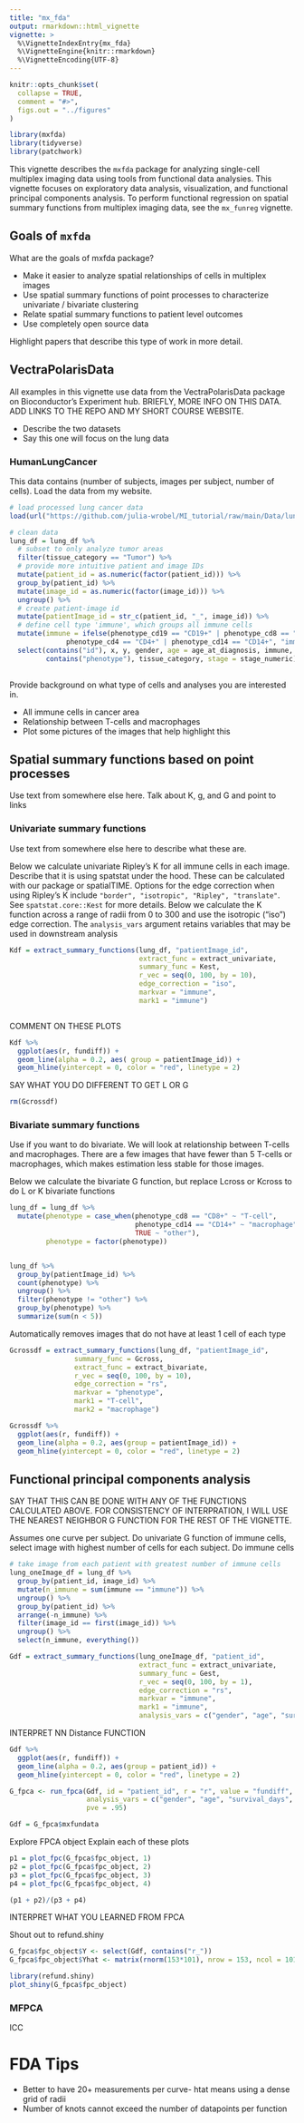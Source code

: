 ```yaml
---
title: "mx_fda"
output: rmarkdown::html_vignette
vignette: >
  %\VignetteIndexEntry{mx_fda}
  %\VignetteEngine{knitr::rmarkdown}
  %\VignetteEncoding{UTF-8}
---
```


```r
knitr::opts_chunk$set(
  collapse = TRUE,
  comment = "#>",
  figs.out = "../figures"
)
```

```r
library(mxfda)
library(tidyverse)
library(patchwork)
```


This vignette describes the `mxfda` package for analyzing single-cell multiplex imaging data using tools from functional data analysies. This vignette focuses on exploratory data analysis, visualization, and functional principal components analysis. To perform functional regression on spatial summary functions from multiplex imaging data, see the `mx_funreg` vignette.


## Goals of `mxfda`

What are the goals of mxfda package?

* Make it easier to analyze spatial relationships of cells in multiplex images
* Use spatial summary functions of point processes to characterize univariate / bivariate clustering
* Relate spatial summary functions to patient level outcomes
* Use completely open source data

Highlight papers that describe this type of work in more detail.


## VectraPolarisData 

All examples in this vignette use data from the VectraPolarisData package on Bioconductor's Experiment hub.  BRIEFLY, MORE INFO ON THIS DATA. ADD LINKS TO THE REPO AND MY SHORT COURSE WEBSITE.

* Describe the two datasets
* Say this one will focus on the lung data

### HumanLungCancer

This data contains (number of subjects, images per subject, number of cells). Load the data from my website.

```r
# load processed lung cancer data
load(url("https://github.com/julia-wrobel/MI_tutorial/raw/main/Data/lung.RDA"))

# clean data
lung_df = lung_df %>%
  # subset to only analyze tumor areas
  filter(tissue_category == "Tumor") %>%
  # provide more intuitive patient and image IDs
  mutate(patient_id = as.numeric(factor(patient_id))) %>%
  group_by(patient_id) %>%
  mutate(image_id = as.numeric(factor(image_id))) %>%
  ungroup() %>%
  # create patient-image id
  mutate(patientImage_id = str_c(patient_id, "_", image_id)) %>%
  # define cell type 'immune', which groups all immune cells
  mutate(immune = ifelse(phenotype_cd19 == "CD19+" | phenotype_cd8 == "CD8+" |
              phenotype_cd4 == "CD4+" | phenotype_cd14 == "CD14+", "immune", "other")) %>%
  select(contains("id"), x, y, gender, age = age_at_diagnosis, immune, survival_days, survival_status,
         contains("phenotype"), tissue_category, stage = stage_numeric)
         
```

Provide background on what type of cells and analyses you are interested in.

* All immune cells in cancer area
* Relationship between T-cells and macrophages
* Plot some pictures of the images that help highlight this


## Spatial summary functions based on point processes

Use text from somewhere else here. Talk about K, g, and G and point to links

### Univariate summary functions

Use text from somewhere else here to describe what these are.


Below we calculate univariate Ripley's K for all immune cells in each image. Describe that it is using spatstat under the hood. These can be calculated with our package or spatialTIME. Options for the edge correction when using Ripley's K include `"border", "isotropic", "Ripley", "translate"`.  See `spatstat.core::Kest` for more details. Below we calculate the K function across a range of radii from 0 to 300 and use the isotropic ("iso") edge correction.  The `analysis_vars` argument retains variables that may be used in downstream analysis



```r
Kdf = extract_summary_functions(lung_df, "patientImage_id",
                                extract_func = extract_univariate,
                                summary_func = Kest,
                                r_vec = seq(0, 100, by = 10),
                                edge_correction = "iso",
                                markvar = "immune",
                                mark1 = "immune")



```

COMMENT ON THESE PLOTS

```r
Kdf %>%
  ggplot(aes(r, fundiff)) +
  geom_line(alpha = 0.2, aes( group = patientImage_id)) +
  geom_hline(yintercept = 0, color = "red", linetype = 2)
```


SAY WHAT YOU DO DIFFERENT TO GET L OR G



```r
rm(Gcrossdf)
```

### Bivariate summary functions

Use if you want to do bivariate. We will look at relationship between T-cells and macrophages. There are a few images that have fewer than 5 T-cells or macrophages, which makes estimation less stable for those images.

Below we calculate the bivariate G function, but replace Lcross or Kcross to do L or K bivariate functions


```r
lung_df = lung_df %>%
  mutate(phenotype = case_when(phenotype_cd8 == "CD8+" ~ "T-cell",
                               phenotype_cd14 == "CD14+" ~ "macrophage",
                               TRUE ~ "other"),
         phenotype = factor(phenotype)) 


lung_df %>%
  group_by(patientImage_id) %>%
  count(phenotype) %>%
  ungroup() %>%
  filter(phenotype != "other") %>%
  group_by(phenotype) %>%
  summarize(sum(n < 5))
```


Automatically removes images that do not have at least 1 cell of each type

```r
Gcrossdf = extract_summary_functions(lung_df, "patientImage_id",
                summary_func = Gcross,
                extract_func = extract_bivariate,
                r_vec = seq(0, 100, by = 10),
                edge_correction = "rs",
                markvar = "phenotype",
                mark1 = "T-cell",
                mark2 = "macrophage")

```


```r
Gcrossdf %>%
  ggplot(aes(r, fundiff)) +
  geom_line(alpha = 0.2, aes(group = patientImage_id)) +
  geom_hline(yintercept = 0, color = "red", linetype = 2)
```


## Functional principal components analysis

SAY THAT THIS CAN BE DONE WITH ANY OF THE FUNCTIONS CALCULATED ABOVE. FOR CONSISTENCY OF INTERPRATION, I WILL USE THE NEAREST NEIGHBOR G FUNCTION FOR THE REST OF THE VIGNETTE.

Assumes one curve per subject.  Do univariate G function of immune cells, select image with highest number of cells for each subject. Do immune cells 

```r
# take image from each patient with greatest number of immune cells
lung_oneImage_df = lung_df %>%
  group_by(patient_id, image_id) %>%
  mutate(n_immune = sum(immune == "immune")) %>%
  ungroup() %>%
  group_by(patient_id) %>%
  arrange(-n_immune) %>%
  filter(image_id == first(image_id)) %>%
  ungroup() %>%
  select(n_immune, everything())
```





```r
Gdf = extract_summary_functions(lung_oneImage_df, "patient_id",
                                extract_func = extract_univariate,
                                summary_func = Gest,
                                r_vec = seq(0, 100, by = 1),
                                edge_correction = "rs",
                                markvar = "immune",
                                mark1 = "immune",
                                analysis_vars = c("gender", "age", "survival_days", "survival_status", "stage"))


```

INTERPRET NN Distance FUNCTION

```r
Gdf %>%
  ggplot(aes(r, fundiff)) +
  geom_line(alpha = 0.2, aes(group = patient_id)) +
  geom_hline(yintercept = 0, color = "red", linetype = 2)
```



```r
G_fpca <- run_fpca(Gdf, id = "patient_id", r = "r", value = "fundiff",
                   analysis_vars = c("gender", "age", "survival_days", "survival_status", "stage"),
                   pve = .95)

Gdf = G_fpca$mxfundata
```

Explore FPCA object
Explain each of these plots

```r

p1 = plot_fpc(G_fpca$fpc_object, 1)
p2 = plot_fpc(G_fpca$fpc_object, 2)
p3 = plot_fpc(G_fpca$fpc_object, 3)
p4 = plot_fpc(G_fpca$fpc_object, 4)

(p1 + p2)/(p3 + p4)
```


INTERPRET WHAT YOU LEARNED FROM FPCA


Shout out to refund.shiny

```r
G_fpca$fpc_object$Y <- select(Gdf, contains("r_"))
G_fpca$fpc_object$Yhat <- matrix(rnorm(153*101), nrow = 153, ncol = 101)

library(refund.shiny)
plot_shiny(G_fpca$fpc_object)

```



### MFPCA

ICC



# FDA Tips


* Better to have 20+ measurements per curve- htat means using a dense grid of radii
* Number of knots cannot exceed the number of datapoints per function
